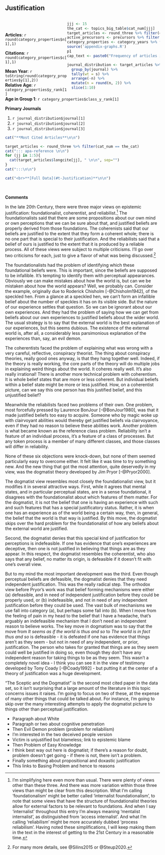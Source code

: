 ## Justification {#topten-justification}

:::{#justification-graph style="float:right; width:60%"}

```r
jjj <- 15
the_cat <- topics_big_table$cat_num[jjj]
target_articles <- round_three %>% filter(cat_num == the_cat)
active_precursors <- precursors %>% filter(cat_num == the_cat)
category_properties <- category_years %>% filter(cat_num == the_cat)
source('appendix-graphs.R') 
p1
cap_text <- paste0("Frequency of articles in ", category_properties$cat_real_name[1], " across all journals from 2000-2019")

journal_distribution <- target_articles %>%
  group_by(journal) %>%
  tally(wt = s) %>%
  arrange(-n) %>%
  mutate(n = round(n, 2)) %>%
  slice(1:10)
```
:::

<br><br>

**Articles**: `r round(category_properties$n[1],1)`

**Citations**: `r round(category_properties$c[1],1)`

**Mean Year**: `r toString(round(category_properties$y[1],2))` <br>
**Relative Age**: `r category_properties$y_rank[1]` <br>
**Age in Group 1**:  `r category_properties$class_y_rank[1]` 

**Primary Journals**

1. `r journal_distribution$journal[1]`
2. `r journal_distribution$journal[2]`
3. `r journal_distribution$journal[3]`

:::{#justification-papers style="clear:both"}

```r
cat("**Most Cited Articles**\n\n")

target_articles <- round_three %>% filter(cat_num == the_cat)
cat("::: apa-reference \n\n")  
for (jj in 1:5){
  cat(target_articles$longcite[jj], " \n\n", sep="")
}
cat(":::\n\n")

cat("<br>**[Full Data](#t-Justification)**\n\n")

```

:::

<br>

**Comments**

In the late 20th Century, there were three major views on epistemic justification: foundationalist, coherentist, and reliabilist.^[I'm simplifying here even more than usual. There were plenty of views other than these three. And there was more variation within those three views than might be clear from this description. What I'm calling 'foundationalism' might be better called 'internalist foundationalism', to note that some views that have the structure of foundationalist theories allow for external factors to be relevant to foundations. And when I say 'internalist' throughout this entry I'm always meaning 'mentalist internalist', as distinguished from 'access internalist'. And what I'm calling 'reliabilism' might be more accurately dubbed 'process reliabilism'. Having noted these simplifications, I will keep making them in the text in the interest of getting to the 21st Century in a reasonable time.] The foundationalists said that there are some propositions about our own mind or own perceptions that we can be sure about that, and justified beliefs are properly derived from those foundations. The coherenists said that our beliefs are justified to the  extent that they form a coherent whole; there is no one part that is special to their justification. And the reliabilists said that a belief of ours is justified to the extent that it is produced by a reliable process. All of these views were subject to multiple criticisms. I'll go over two criticisms for each, just to give a flavor of what was being discussed.^[For many more details, see @Silins2015 or @Steup2020.]

The foundationalists had the problem of identifying which these foundational beliefs were. This is important, since the beliefs are supposed to be infallible. It's tempting to identify them with perceptual appearances. Obviously we can make mistakes about how the world is, but can we be mistaken about how the world appears? Well, we probably can. Consider the example, originally due to Roderick Chisholm [-@Chisholm1942], of the speckled hen. From a glance at a speckled hen, we can't form an infallible belief about the number of speckles it has on its visible side. But the nature of our experience settles that question. So we can be ignorant about our own experiences. And they had the problem of saying how we can get from beliefs about our own experiences to justified beliefs about the wider world. The usual strategy is to say that the external world is the best explanation of our experiences, but this seems dubious. The existence of the external world is, after all, a considerably less parsimonious explanation of the experiences than, say, an evil demon.

The coherentists faced the problem of explaining what was wrong with a very careful, reflective, conspiracy theorist. The thing about conspiracy theories, really good ones anyway, is that they hang together well. Indeed, if the theory is really working, the core parts of the theory will do multiple jobs in explaining weird things about the world. It coheres really well. It's also really irrational! There is another more technical problem with coherentism. It is whole belief states that are more or less coherent. But individual beliefs within a belief state might be more or less justified. How, on a coherentist picture, can we say this one person has this justified belief, and this unjustified belief?

Meanwhile the reliabilists faced two problems of their own. One problem, most forcefully pressed by Laurence BonJour [-@BonJour1980], was that it made justified beliefs too easy to acquire. Someone who by magic woke up with clairvoyant abilities would thereby get justified beliefs via clairvoyance, even if they had no reason to believe these abilities work. Another problem is what became known as the reference class problem. Reliability isn't a feature of an individual process, it's a feature of a class of processes. But any token process is a member of many different classes, and those classes will differ in reliability. 

None of these six objections were knock-down, but none of them seemed particularly easy to overcome either. It felt like it was time to try something new. And the new thing that got the most attention, quite deservedly in my view, was the dogmatist theory developed by Jim Pryor [-@Pryor2000].

The dogmatist view resembles most closely the foundationalist view, but it modifies it in several attractive ways. First, while it agrees that mental states, and in particular perceptual states, are in a sense foundational, it disagrees with the foundationalist about which features of them matter. For the dogmatist, it is not the belief that one is having an experience with such and such features that has a special justificatory status. Rather, it is when one has an experience as of the world being a certain way, then, in general, the belief that the world is that way is justified. By this move, the dogmatist skips over the hard problem for the foundationalist of how any beliefs about the external world are justified.

Second, the dogmatist denies that this special kind of justification for perceptions is indefeasible. If one has evidence that one's experiences are deceptive, then one is not justified in believing that things are as they appear. In this respect, the dogmatist resembles the coherentist, who also says that any belief, no matter its origin, is defeasible if it doesn't fit with one's overall view.

But to my mind the most important development was the third. Even though perceptual beliefs are defeasible, the dogmatist denies that they need independent justification. This was the really radical step. The orthodox view before Pryor's work was that belief forming mechanisms were either (a) defeasible, and in need of independent justification before they could be properly used, or (b) indefeasible, and not in need of any independent justification before they could be used. The vast bulk of mechanisms we use fall into category (a), but perhaps some fall into (b). When I move from the feeling of pain in my head to the belief that I have a headache, that's arguably an indefeasible mechanism that I don't need an independent reason to believe works. The key move in dogmatism was to say that the move from _It seems as if the world is thus and so_ to _The world is in fact thus and so_ is defeasible - it is defeated if one has evidence that things aren't as they seem - but not in need of any independent, or prior, justification. The person who takes for granted that things are as they seem could well be justified in doing so, even though they don't have any independent reason for taking things to be as they seem. This wasn't a completely novel idea - I think you can see it in the view of testimony developed by Tony Coady [-@Coady1992] - but putting it at the center of a theory of justification was a huge development.

"The Sceptic and the Dogmatist" is the second most cited paper in the data set, so it isn't surprising that a large amount of the literature in this topic concerns issues it raises. I'm going to focus on two of these, at the expense of many other things that could be talked about. For instance, I'm going to skip over the many interesting attempts to apply the dogmatist picture to things other than perceptual justification.

- Paragraph about White
- Paragraph or two about cognitive penetration
- Then Evil Demon problem (problem for reliabilism)
- I'm interested in the two deceived people version
- Victim is unjustified but blameless; link to epistemic blame
- Then Problem of Easy Knowledge
- I think best way out here is dogmatist; if there's a reason for doubt, problem doesn't get going - if there is not, there isn't a problem.
- Finally something about propositional and doxastic justification
- This links to Basing Problem and hence to reasons